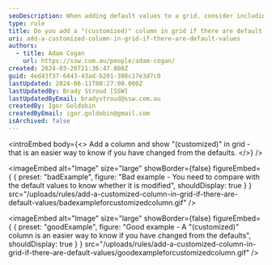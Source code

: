 ```yaml
---
seoDescription: When adding default values to a grid, consider including a "(customized)" column to easily identify changes from the defaults
type: rule
title: Do you add a "(customized)" column in grid if there are default values?
uri: add-a-customized-column-in-grid-if-there-are-default-values
authors:
  - title: Adam Cogan
    url: https://ssw.com.au/people/adam-cogan/
created: 2024-03-26T21:36:47.000Z
guid: 4ed43f37-6443-43ad-b201-308c17e3d7c0
lastUpdated: 2024-06-11T00:27:00.000Z
lastUpdatedBy: Brady Stroud [SSW]
lastUpdatedByEmail: bradystroud@ssw.com.au
createdBy: Igor Goldobin
createdByEmail: igor.goldobin@gmail.com
isArchived: false
---
```


<introEmbed
  body={<>
Add a column and show "(customized)" in grid - that is an easier way to know if you have changed from the defaults.
  </>}
/>

<imageEmbed
  alt="Image"
  size="large"
  showBorder={false}
  figureEmbed={ {
    preset: "badExample",
    figure: "Bad example - You need to compare with the default values to know whether it is modified",
    shouldDisplay: true
  } }
  src="/uploads/rules/add-a-customized-column-in-grid-if-there-are-default-values/badexampleforcustomizedcolumn.gif"
/>


<imageEmbed
  alt="Image"
  size="large"
  showBorder={false}
  figureEmbed={ {
    preset: "goodExample",
    figure: "Good example - A \"(customized)\" column is an easier way to know if you have changed from the defaults",
    shouldDisplay: true
  } }
  src="/uploads/rules/add-a-customized-column-in-grid-if-there-are-default-values/goodexampleforcustomizedcolumn.gif"
/>
